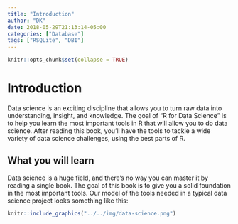 ```yaml
---
title: "Introduction"
author: "DK"
date: 2018-05-29T21:13:14-05:00
categories: ["Database"]
tags: ["RSQLite", "DBI"]
---
```


```r
knitr::opts_chunk$set(collapse = TRUE)
```
# Introduction

Data science is an exciting discipline that allows you to turn raw data into understanding, insight, and knowledge. The goal of "R for Data Science" is to help you learn the most important tools in R that will allow you to do data science. After reading this book, you'll have the tools to tackle a wide variety of data science challenges, using the best parts of R. 

## What you will learn

Data science is a huge field, and there's no way you can master it by reading a single book. The goal of this book is to give you a solid foundation in the most important tools. Our model of the tools needed in a typical data science project looks something like this:

```r
knitr::include_graphics("../../img/data-science.png")
```
